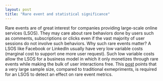```yaml
---
layout: post
title: "Rare event and statistical significance"
---
```


Rare events are of great interest for companies providing large-scale online services (LSOS). They may care about rare behaviors done by users such as comments, subscriptions or clicks even if the vast majority of user sessions do not involve such behaviors. Why such rare events matter? A LSOS like Facebook or LinkedIn usually have very low variable costs (marginal cost to support one more user request). Such low variable costs allow the LSOS for a business model in which it only monetizes through rare events while making the bulk of user interactions free. This [post](http://www.unofficialgoogledatascience.com/2016_01_01_archive.html) points that a very large sample size, compared to traditional exmepriments, is required for an LSOS to detect an effect on rare event metrics.

